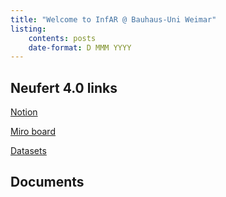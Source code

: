 ```yaml
---
title: "Welcome to InfAR @ Bauhaus-Uni Weimar"
listing:
    contents: posts
    date-format: D MMM YYYY
---
```


## Neufert 4.0 links

[Notion](https://www.notion.so/Neufert-4-0-c3ca3e2c4b604813939ea8b7298f9ffb)

[Miro board](https://miro.com/app/board/uXjVP0Gr6OE=/?share_link_id=620682942773)

[Datasets](/datasets)

## Documents
